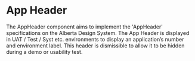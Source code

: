 
<Meta title="Components/AppHeader" />

# App Header

The AppHeader component aims to implement the 'AppHeader' specifications on the Alberta Design System.
The App  Header is displayed in UAT / Test / Syst etc. environments to display an application’s  number and environment label. This header is dismissible to allow it to be hidden during a demo or usability test.

<goa-app-header url="foobar.com" heading="The app header title" />
